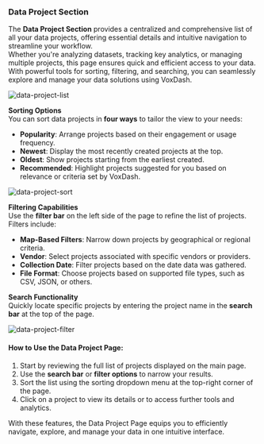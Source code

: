 ### **Data Project Section**

The **Data Project Section** provides a centralized and comprehensive list of all your data projects, offering essential details and intuitive navigation to streamline your workflow.  
Whether you're analyzing datasets, tracking key analytics, or managing multiple projects, this page ensures quick and efficient access to your data. With powerful tools for sorting, filtering, and searching, you can seamlessly explore and manage your data solutions using VoxDash.

<Frame>
  <img src="/images/data-project-list.png" alt="data-project-list" style={{ borderRadius: '0.5rem' }} />
</Frame>

**Sorting Options**  
You can sort data projects in **four ways** to tailor the view to your needs:

* **Popularity**: Arrange projects based on their engagement or usage frequency.  
* **Newest**: Display the most recently created projects at the top.  
* **Oldest**: Show projects starting from the earliest created.  
* **Recommended**: Highlight projects suggested for you based on relevance or criteria set by VoxDash.  

<Frame>
  <img src="/images/data-project-sort.png" alt="data-project-sort" style={{ borderRadius: '0.5rem' }} />
</Frame>

**Filtering Capabilities**  
Use the **filter bar** on the left side of the page to refine the list of projects. Filters include:

* **Map-Based Filters**: Narrow down projects by geographical or regional criteria.  
* **Vendor**: Select projects associated with specific vendors or providers.  
* **Collection Date**: Filter projects based on the date data was gathered.  
* **File Format**: Choose projects based on supported file types, such as CSV, JSON, or others.

**Search Functionality**  
Quickly locate specific projects by entering the project name in the **search bar** at the top of the page.

<Frame>
  <img src="/images/data-project-filter.png" alt="data-project-filter" style={{ borderRadius: '0.5rem' }} />
</Frame>

#### **How to Use the Data Project Page:**

1. Start by reviewing the full list of projects displayed on the main page.  
2. Use the **search bar** or **filter options** to narrow your results.  
3. Sort the list using the sorting dropdown menu at the top-right corner of the page.  
4. Click on a project to view its details or to access further tools and analytics.

With these features, the Data Project Page equips you to efficiently navigate, explore, and manage your data in one intuitive interface.
